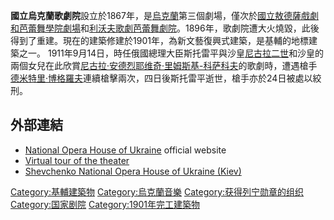 {{多個問題|
{{unreferenced|time=2015-01-17T03:07:53+00:00}}
{{expand|time=2015-01-17T03:07:53+00:00}}
}}
{{Infobox venue
|name               =國立烏克蘭歌劇院
|image              = Kiev Opera House 2012 01.JPG
|image_size         = 270px
|image_alt          = 烏克蘭國家歌劇院
|caption            = 烏克蘭國家歌劇院
|image_map          = 
|map_caption        = 
|pushpin_map        = 
|pushpin_map_caption= 
|address            = vul. Volodymirska, 50
|city               = [[基輔|基輔]]
|country            = {{烏克蘭}}
|designation        = 	烏克蘭國家不可移動地標登記冊
|coordinates        = {{coord|50.446667|30.5125|type:landmark|display=inline}}
|architect          = 維克多·施羅特
|owner              = 
|tenant             = 
|operator           = 
|capacity           = 1683<ref>{{cite web|url=https://www.facebook.com/Opera.Kyiv?v=info|title=Ukrainian National Opera and Ballet Theatre of T.H.Shevchenko|access-date=25 April 2011}} {{Dead link|date=February 2016}}</ref>
|type               = 
|opened             = 1901年9月29日
|reopened           = 
|yearsactive        = 
|rebuilt            = 
|closed             = 
|demolished         = 
|othernames         = 
|production         = 
|currentuse         = 
|website            = [https://opera.com.ua/en Official website]
}}
'''國立烏克蘭歌劇院'''設立於1867年，是[[烏克蘭|烏克蘭]]第三個劇場，僅次於[[國立敖德薩戲劇和芭蕾舞學院劇場|國立敖德薩戲劇和芭蕾舞學院劇場]]和[[利沃夫歌劇芭蕾舞劇院|利沃夫歌劇芭蕾舞劇院]]。1896年，歌劇院遭大火燒毀，此後得到了重建。現在的建築修建於1901年，為新文藝復興式建築，是基輔的地標建築之一。
1911年9月14日，時任俄國總理大臣斯托雷平與沙皇[[尼古拉二世_(俄罗斯)|尼古拉二世]]和沙皇的兩個女兒在此欣賞[[尼古拉·安德烈耶维奇·里姆斯基-科萨科夫|尼古拉·安德烈耶维奇·里姆斯基-科萨科夫]]的歌劇{{le|萨坦王的故事|The Tale of Tsar Saltan (opera)}}時，遭遇槍手[[德米特里·格尔什科维奇·博格罗夫|德米特里·博格羅夫]]連續槍擊兩次，四日後斯托雷平逝世，槍手亦於24日被處以絞刑。

==外部連結==
{{commons|Kiev Opera House}}
* [https://web.archive.org/web/20150117053833/http://www.opera.com.ua/en/index_en.html National Opera House of Ukraine] official website {{en icon}}
* [https://web.archive.org/web/20120426041502/http://welltime.kiev.ua/Company/770 Virtual tour of the theater ]
* [http://www.worldwalk.info/en/catalog/1295/ Shevchenko National Opera House of Ukraine (Kiev)]{{Wayback|url=http://www.worldwalk.info/en/catalog/1295/ |date=20200813062241 }}

{{coord|display=title}}
{{normdaten}}
[[Category:基輔建築物|Category:基輔建築物]]
[[Category:烏克蘭音樂|Category:烏克蘭音樂]]
[[Category:获得列宁勋章的组织|Category:获得列宁勋章的组织]]
[[Category:国家剧院|Category:国家剧院]]
[[Category:1901年完工建築物|Category:1901年完工建築物]]
{{ukraine-stub}}